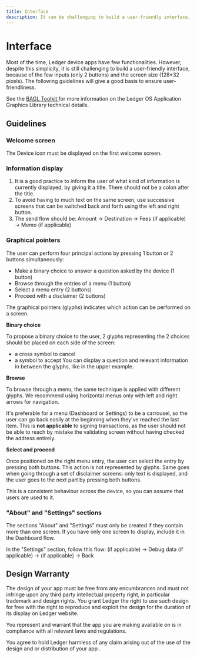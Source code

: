```yaml
---
title: Interface
description: It can be challenging to build a user-friendly interface, because of the few inputs and the screen size. The following guidelines will give a good basis to ensure user-friendliness.
---
```



# Interface

Most of the time, Ledger device apps have few functionalities. However, despite this simplicity, it is still challenging to build a user-friendly interface, because of the few inputs (only 2 buttons) and the screen size (128\*32 pixels). The following guidelines will give a good basis to ensure user-friendliness.

<Callout type="info" emoji="ℹ️">
  See the <a href='./low-level-display-management/' className='alert-link'> BAGL Toolkit </a> for more information on the Ledger OS Application Graphics Library technical details.
</Callout>

## Guidelines

### Welcome screen

The Device icon must be displayed on the first welcome screen.

### Information display

1. It is a good practice to inform the user of what kind of information is currently displayed, by giving it a title. There should not be a colon after the title.
2. To avoid having to much text on the same screen, use successive screens that can be switched back and forth using the left and right button.
3. The send flow should be: Amount → Destination → Fees (if applicable) → Memo (if applicable)


### Graphical pointers

The user can perform four principal actions by pressing 1 button or 2 buttons simultaneously:
-   Make a binary choice to answer a question asked by the device (1 button)
-   Browse through the entries of a menu (1 button)
-   Select a menu entry (2 buttons)
-   Proceed with a disclaimer (2 buttons)

The graphical pointers (glyphs) indicates which action can be performed on a screen.

**Binary choice**

To propose a binary choice to the user, 2 glyphs representing the 2 choices should be placed on each side of the screen:
- a cross symbol to cancel 
- a <Glossary word="validation"></Glossary> symbol to accept 
You can display a question and relevant information in between the glyphs, like in the upper example.

**Browse**

To browse through a menu, the same technique is applied with different glyphs. We recommend using horizontal menus only with left and right arrows for navigation.

It's preferable for a menu (Dashboard or Settings) to be a carrousel, so the user can go back easily at the beginning when they've reached the last item. This is **not applicable** to signing transactions, as the user should not be able to reach by mistake the validating screen without having checked the address entirely.


**Select and proceed**

Once positioned on the right menu entry, the user can select the entry by pressing both buttons. This action is not represented by glyphs. Same goes when going through a set of disclaimer screens: only text is displayed, and the user goes to the next part by pressing both buttons. 

This is a consistent behaviour across the device, so you can assume that users are used to it.

### "About" and "Settings" sections

The sections "About" and "Settings" must only be created if they contain more than one screen. If you have only one screen to display, include it in the Dashboard flow.

In the "Settings" section, follow this flow: <Glossary word="Blind signing"></Glossary> (if applicable) → Debug data (if applicable) → <Glossary word="Nonce"></Glossary> (if applicable) → Back

## Design Warranty

The design of your app must be free from any encumbrances and must not infringe upon any third party intellectual property right, in particular trademark and design rights. You grant Ledger the right to use such design for free with the right to reproduce and exploit the design for the duration of its display on Ledger website.

You represent and warrant that the app you are making available on <Glossary word="Ledger Live"></Glossary> is in compliance with all relevant laws and regulations.

You agree to hold Ledger harmless of any claim arising out of the use of the design and or distribution of your app .

